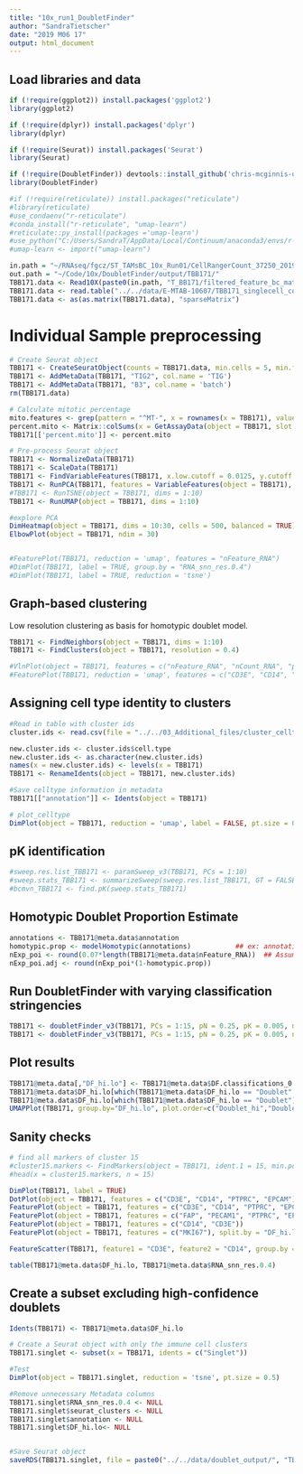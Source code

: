 ```yaml
---
title: "10x_run1_DoubletFinder"
author: "SandraTietscher"
date: "2019 M06 17"
output: html_document
---
```



## Load libraries and data

```r
if (!require(ggplot2)) install.packages('ggplot2')
library(ggplot2)

if (!require(dplyr)) install.packages('dplyr')
library(dplyr)

if (!require(Seurat)) install.packages('Seurat')
library(Seurat)

if (!require(DoubletFinder)) devtools::install_github('chris-mcginnis-ucsf/DoubletFinder')
library(DoubletFinder)

#if (!require(reticulate)) install.packages("reticulate")
#library(reticulate)
#use_condaenv("r-reticulate")
#conda_install("r-reticulate", "umap-learn")
#reticulate::py_install(packages ='umap-learn')
#use_python("C:/Users/SandraT/AppData/Local/Continuum/anaconda3/envs/r-reticulate/python.exe")
#umap-learn <- import("umap-learn")

in.path = "~/RNAseq/fgcz/ST_TAMsBC_10x_Run01/CellRangerCount_37250_2019-05-27--16-31-27/"
out.path = "~/Code/10x/DoubletFinder/output/TBB171/"
TBB171.data <- Read10X(paste0(in.path, "T_BB171/filtered_feature_bc_matrix"))
TBB171.data <- read.table("../../data/E-MTAB-10607/TBB171_singlecell_count_matrix.txt")
TBB171.data <- as(as.matrix(TBB171.data), "sparseMatrix")
```

# Individual Sample preprocessing

```r

# Create Seurat object
TBB171 <- CreateSeuratObject(counts = TBB171.data, min.cells = 5, min.features = 200, project = "TBB171")
TBB171 <- AddMetaData(TBB171, "TIG2", col.name = 'TIG')
TBB171 <- AddMetaData(TBB171, "B3", col.name = 'batch')
rm(TBB171.data)

# Calculate mitotic percentage
mito.features <- grep(pattern = "^MT-", x = rownames(x = TBB171), value = TRUE)
percent.mito <- Matrix::colSums(x = GetAssayData(object = TBB171, slot = 'counts')[mito.features, ]) / Matrix::colSums(x = GetAssayData(object = TBB171, slot = 'counts'))
TBB171[['percent.mito']] <- percent.mito

# Pre-process Seurat object
TBB171 <- NormalizeData(TBB171)
TBB171 <- ScaleData(TBB171)
TBB171 <- FindVariableFeatures(TBB171, x.low.cutoff = 0.0125, y.cutoff = 0.25, do.plot=FALSE)
TBB171 <- RunPCA(TBB171, features = VariableFeatures(object = TBB171), verbose = FALSE)
#TBB171 <- RunTSNE(object = TBB171, dims = 1:10)
TBB171 <- RunUMAP(object = TBB171, dims = 1:10)

#explore PCA
DimHeatmap(object = TBB171, dims = 10:30, cells = 500, balanced = TRUE)
ElbowPlot(object = TBB171, ndim = 30)


#FeaturePlot(TBB171, reduction = 'umap', features = "nFeature_RNA")
#DimPlot(TBB171, label = TRUE, group.by = "RNA_snn_res.0.4")
#DimPlot(TBB171, label = TRUE, reduction = 'tsne')
```

## Graph-based clustering
Low resolution clustering as basis for homotypic doublet model.

```r
TBB171 <- FindNeighbors(object = TBB171, dims = 1:10)
TBB171 <- FindClusters(object = TBB171, resolution = 0.4)

#VlnPlot(object = TBB171, features = c("nFeature_RNA", "nCount_RNA", "percent.mito"), ncol = 3, pt.size = 0, sort = FALSE)
#FeaturePlot(TBB171, reduction = 'umap', features = c("CD3E", "CD14", "PTPRC", "EPCAM", "PECAM1", "FAP"))
```
## Assigning cell type identity to clusters

```r
#Read in table with cluster ids
cluster.ids <- read.csv(file = "../../03_Additional_files/cluster_celltypes_res2_v2.csv")

new.cluster.ids <- cluster.ids$cell.type
new.cluster.ids <- as.character(new.cluster.ids)
names(x = new.cluster.ids) <- levels(x = TBB171)
TBB171 <- RenameIdents(object = TBB171, new.cluster.ids)

#Save celltype information in metadata
TBB171[["annotation"]] <- Idents(object = TBB171)

# plot_celltype 
DimPlot(object = TBB171, reduction = 'umap', label = FALSE, pt.size = 0.5, group.by = "annotation")
```
## pK identification

```r

#sweep.res.list_TBB171 <- paramSweep_v3(TBB171, PCs = 1:10)
#sweep.stats_TBB171 <- summarizeSweep(sweep.res.list_TBB171, GT = FALSE)
#bcmvn_TBB171 <- find.pK(sweep.stats_TBB171)

```

## Homotypic Doublet Proportion Estimate 
```r
annotations <- TBB171@meta.data$annotation
homotypic.prop <- modelHomotypic(annotations)           ## ex: annotations ~ number of cell types present
nExp_poi <- round(0.07*length(TBB171@meta.data$nFeature_RNA))  ## Assuming 7% doublet formation rate - tailor for your dataset
nExp_poi.adj <- round(nExp_poi*(1-homotypic.prop))
```


## Run DoubletFinder with varying classification stringencies 
```r
TBB171 <- doubletFinder_v3(TBB171, PCs = 1:15, pN = 0.25, pK = 0.005, nExp = nExp_poi, reuse.pANN = FALSE)
TBB171 <- doubletFinder_v3(TBB171, PCs = 1:15, pN = 0.25, pK = 0.005, nExp = nExp_poi.adj, reuse.pANN = "pANN_0.25_0.005_700")
```

## Plot results 
```r
TBB171@meta.data[,"DF_hi.lo"] <- TBB171@meta.data$DF.classifications_0.25_0.005_700
TBB171@meta.data$DF_hi.lo[which(TBB171@meta.data$DF_hi.lo == "Doublet" & TBB171@meta.data$DF.classifications_0.25_0.02_457 == "Singlet")] <- "Doublet_lo"
TBB171@meta.data$DF_hi.lo[which(TBB171@meta.data$DF_hi.lo == "Doublet")] <- "Doublet_hi"
UMAPPlot(TBB171, group.by="DF_hi.lo", plot.order=c("Doublet_hi","Doublet_lo","Singlet"), colors.use=c("black","gold","red"))

```

## Sanity checks

```r

# find all markers of cluster 15
#cluster15.markers <- FindMarkers(object = TBB171, ident.1 = 15, min.pct = 0.25)
#head(x = cluster15.markers, n = 15)

DimPlot(TBB171, label = TRUE)
DotPlot(object = TBB171, features = c("CD3E", "CD14", "PTPRC", "EPCAM"))
FeaturePlot(object = TBB171, features = c("CD3E", "CD14", "PTPRC", "EPCAM"))
FeaturePlot(object = TBB171, features = c("FAP", "PECAM1", "PTPRC", "EPCAM"))
FeaturePlot(object = TBB171, features = c("CD14", "CD3E"))
FeaturePlot(object = TBB171, features = c("MKI67"), split.by = "DF_hi.lo")

FeatureScatter(TBB171, feature1 = "CD3E", feature2 = "CD14", group.by = "DF_hi.lo")

table(TBB171@meta.data$DF_hi.lo, TBB171@meta.data$RNA_snn_res.0.4)
```

## Create a subset excluding high-confidence doublets
```r
Idents(TBB171) <- TBB171@meta.data$DF_hi.lo

# Create a Seurat object with only the immune cell clusters
TBB171.singlet <- subset(x = TBB171, idents = c("Singlet"))

#Test
DimPlot(object = TBB171.singlet, reduction = 'tsne', pt.size = 0.5)

#Remove unnecessary Metadata columns
TBB171.singlet$RNA_snn_res.0.4 <- NULL
TBB171.singlet$seurat_clusters <- NULL
TBB171.singlet$annotation <- NULL
TBB171.singlet$DF_hi.lo<- NULL


#Save Seurat object
saveRDS(TBB171.singlet, file = paste0("../../data/doublet_output/", "TBB171_singlet.rds"))
```